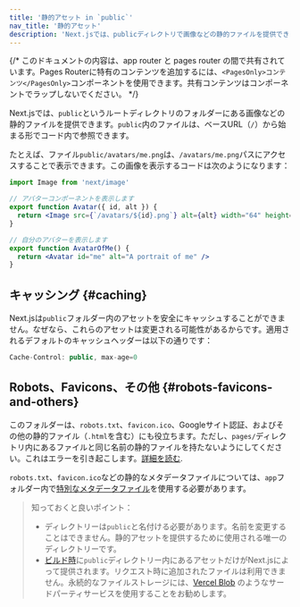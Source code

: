 ```yaml
---
title: '静的アセット in `public`'
nav_title: '静的アセット'
description: 'Next.jsでは、publicディレクトリで画像などの静的ファイルを提供できます。ここでの仕組みを学びましょう。'
---
```


{/* このドキュメントの内容は、app router と pages router の間で共有されています。Pages Routerに特有のコンテンツを追加するには、`<PagesOnly>コンテンツ</PagesOnly>`コンポーネントを使用できます。共有コンテンツはコンポーネントでラップしないでください。 */}

Next.jsでは、`public`というルートディレクトリのフォルダーにある画像などの静的ファイルを提供できます。`public`内のファイルは、ベースURL（`/`）から始まる形でコード内で参照できます。

たとえば、ファイル`public/avatars/me.png`は、`/avatars/me.png`パスにアクセスすることで表示できます。この画像を表示するコードは次のようになります：

```jsx title="avatar.js"
import Image from 'next/image'

// アバターコンポーネントを表示します
export function Avatar({ id, alt }) {
  return <Image src={`/avatars/${id}.png`} alt={alt} width="64" height="64" />
}

// 自分のアバターを表示します
export function AvatarOfMe() {
  return <Avatar id="me" alt="A portrait of me" />
}
```

## キャッシング {#caching}

Next.jsは`public`フォルダー内のアセットを安全にキャッシュすることができません。なぜなら、これらのアセットは変更される可能性があるからです。適用されるデフォルトのキャッシュヘッダーは以下の通りです：

```jsx
Cache-Control: public, max-age=0
```

## Robots、Favicons、その他 {#robots-favicons-and-others}

<PagesOnly>

このフォルダーは、`robots.txt`、`favicon.ico`、Googleサイト認証、およびその他の静的ファイル（`.html`を含む）にも役立ちます。ただし、`pages/`ディレクトリ内にあるファイルと同じ名前の静的ファイルを持たないようにしてください。これはエラーを引き起こします。[詳細を読む](https://nextjs.org/docs/messages/conflicting-public-file-page).

</PagesOnly>

<AppOnly>

`robots.txt`、`favicon.ico`などの静的なメタデータファイルについては、`app`フォルダー内で[特別なメタデータファイル](/docs/app/api-reference/file-conventions/metadata)を使用する必要があります。

</AppOnly>

> 知っておくと良いポイント：
>
> - ディレクトリーは`public`と名付ける必要があります。名前を変更することはできません。静的アセットを提供するために使用される唯一のディレクトリーです。
> - [ビルド時](/docs/app/api-reference/cli/next#next-build-options)に`public`ディレクトリー内にあるアセットだけがNext.jsによって提供されます。リクエスト時に追加されたファイルは利用できません。永続的なファイルストレージには、[Vercel Blob](https://vercel.com/docs/storage/vercel-blob?utm_source=next-site&utm_medium=docs&utm_campaign=next-website) のようなサードパーティサービスを使用することをお勧めします。

